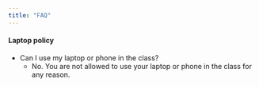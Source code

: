 ```yaml
---
title: "FAQ"
---
```



<!-- #### Projects

- Is there a project component in the course?
    - Yes and No. We will have a project-like question in each of your assignments. This will be a more "structured" project in that sense and all students would have the same question. However, there is no separate project component in the course. We feel this will help you get a better understanding of the concepts covered in the course, and the added structure will help you get started with the project.

- Can you give an example of the project question?
    - Sure. We will build an activity classifier: walking, running, etc. Initially, we use publicly available datasets to build the classifier. We will then help you with collecting your data using your smartphone and build a classifier using your data. Those who want to go beyond the learning objectives, can deploy the classifier on your smartphone.

---

#### Prerequisites

- What are the course prerequisites?
    - The course has no "formal" prerequisites like all courses at IITGn. However, it is assumed that you have a basic understanding of: 
        - programming (Python), and data structures (ES242 equivalent)
        - probability and statistics 
        - linear algebra 
        - calculus 
- What is the prerequisite exam?
    - This is an exam that we have designed to ensure that you have the necessary background to take the course.
- How can I prepare for the prerequisite exam?
    - Your UG course material should be sufficient to prepare for the exam.
    - You may additionally refer to the "prerequisite" reading section on the [course homepage](./index.html).
- What happens if I do not clear the prerequisite exam?
    - You will not be allowed to take the course.
- What do you mean by "clear" the exam?
    - Like all courses at IITGn, the instructor will decide the cut-off for the exam. You will have to score above the cut-off to clear the exam. No cut-off will be revealed to the students apriori.

--- -->

#### Laptop policy

- Can I use my laptop or phone in the class?
    - No. You are not allowed to use your laptop or phone in the class for any reason.

<!-- #### Quizzes

- What happens if I miss a quiz due to any reason?
    - The quiz will be marked as 0.
    - The provision of best 3 out of 4 quizzes is designed keeping in mind such scenarios.
- Will the quizzes and end-semester exam be open book? Will I be allowed to carry notes?
    - No, the exams and quizzes will be closed book. You are not permitted to carry notes.
- How soon can I expect to receive my answer sheets back?
    - You should expect to receive answer sheets back in 4-5 working days.
- Is there an end-semester exam or mid-semester exam?
    - 2 out of the 4 quizzes will be held in the mid-semester and end-semester slots. The remaining two quizzes will be held during the semester.
- Will the quizzes be MCQs or subjective?
    - The quizzes may contain both the MCQs and subjective questions.
---

#### Assignments
- What happens if I miss an assignment due to any reason?
    - There will no extensions for assignments.
- I have a doubt in the assignment. Whom should I write to?
    - Ask on the slack #assignments channel. If you don't get a response within 2 days, write to the course instructor.
- I do not know Python. Can I code assignments in some other language?
    - Unfortunately, no. You have to stick to Python.
- How will you evaluate the assignment?
    - The assignments would be followed by a viva. The TAs would first check the code and compare against the submission. Any change from the submitted code is not allowed and any instance of the same would culminate in a warning. The TAs would run the code and ask a few questions. About 75% of these questions would be based on the assignment in question and about 25% would be based on the theory behind the concepts covered in the assignment. 
    - The grade breakup would be: i) code runs correctly and solves the problem [50% marks]; ii) questions based on the assignment and student understanding of code [25% marks]; iii) code quality [12.5% marks]; iv) questions based on the theory behind the concepts covered in the assignments [12.5% marks]
- Is the assignment individual or group?
    - The assignment is group. In case of group, all team members get the same grade for the assignment.

---

#### Attendance

- Attendance policy
    - Attendance is mentioned in the grading policy clearly.  

---

#### Audit policy

You are free to attend the lectures. However, given the limited number of TAs and the large number of students, we will not be able to grade your submissions. You can not formally contribute to any team in their assignments. 

---

#### Computational resources

Typically, we have been kindly provided with Google Cloud credits. We will update this section once we have the credits. Once you get these credits, you can use them for your assignments. They are more than sufficient for the assignments.  -->


